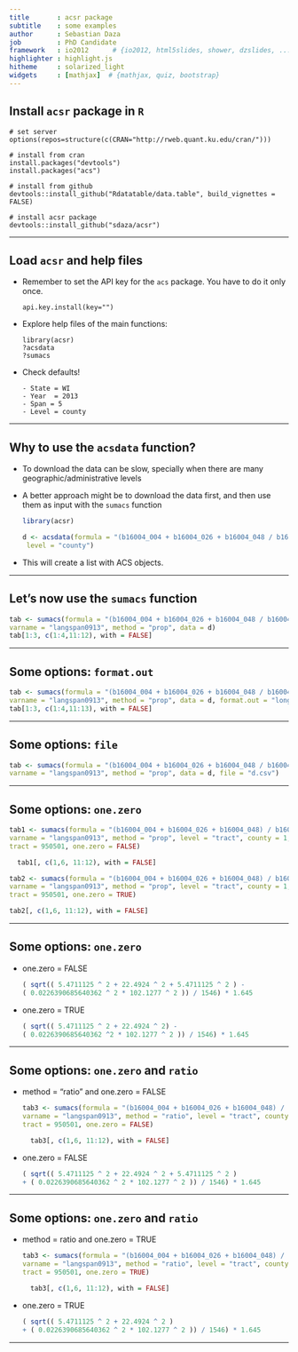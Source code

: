 ```yaml
---
title       : acsr package
subtitle    : some examples
author      : Sebastian Daza
job         : PhD Candidate
framework   : io2012      # {io2012, html5slides, shower, dzslides, ...}
highlighter : highlight.js
hitheme     : solarized_light
widgets     : [mathjax]  # {mathjax, quiz, bootstrap}     
--- 
```


## Install `acsr` package in `R`


```
# set server
options(repos=structure(c(CRAN="http://rweb.quant.ku.edu/cran/")))

# install from cran
install.packages("devtools")
install.packages("acs")

# install from github
devtools::install_github("Rdatatable/data.table", build_vignettes = FALSE)

# install acsr package
devtools::install_github("sdaza/acsr")
```

---

## Load `acsr` and help files

- Remember to set the API key for the `acs` package. You have to do it only once.

    ```
    api.key.install(key="")
    ```

- Explore help files of the main functions: 

    ```
    library(acsr)
    ?acsdata
    ?sumacs
    ```
- Check defaults!
 
      - State = WI
      - Year  = 2013
      - Span = 5
      - Level = county

---

## Why to use the `acsdata` function?

- To download the data can be slow, specially when there are many geographic/administrative levels
-  A better approach might be to download the data first, and then use them as input with the `sumacs` function 

    ```r
    library(acsr)
    ```

    ```r
    d <- acsdata(formula = "(b16004_004 + b16004_026 + b16004_048 / b16004_001)",
     level = "county")
    ```

- This will create a list with ACS objects.

---

## Let's now use the `sumacs` function

```r
tab <- sumacs(formula = "(b16004_004 + b16004_026 + b16004_048 / b16004_001)", 
varname = "langspan0913", method = "prop", data = d)
tab[1:3, c(1:4,11:12), with = FALSE]
```

--- 

## Some options: `format.out`

```r
tab <- sumacs(formula = "(b16004_004 + b16004_026 + b16004_048 / b16004_001)", 
varname = "langspan0913", method = "prop", data = d, format.out = "long")
tab[1:3, c(1:4,11:13), with = FALSE]
```

--- 

## Some options: `file`

```r
tab <- sumacs(formula = "(b16004_004 + b16004_026 + b16004_048 / b16004_001)", 
varname = "langspan0913", method = "prop", data = d, file = "d.csv")
```

--- 

## Some options: `one.zero`

```r
tab1 <- sumacs(formula = "(b16004_004 + b16004_026 + b16004_048) / b16004_001", 
varname = "langspan0913", method = "prop", level = "tract", county = 1, 
tract = 950501, one.zero = FALSE)
```

```r
  tab1[, c(1,6, 11:12), with = FALSE]
```

```r
tab2 <- sumacs(formula = "(b16004_004 + b16004_026 + b16004_048) / b16004_001", 
varname = "langspan0913", method = "prop", level = "tract", county = 1, 
tract = 950501, one.zero = TRUE)
```

```r
tab2[, c(1,6, 11:12), with = FALSE]
```

---

## Some options: `one.zero`

- one.zero = FALSE

    ```r
    ( sqrt(( 5.4711125 ^ 2 + 22.4924 ^ 2 + 5.4711125 ^ 2 ) - 
    ( 0.0226390685640362 ^ 2 * 102.1277 ^ 2 )) / 1546) * 1.645
    ```

- one.zero = TRUE

    ```r
    ( sqrt(( 5.4711125 ^ 2 + 22.4924 ^ 2) - 
    ( 0.0226390685640362 ^2 * 102.1277 ^ 2 )) / 1546) * 1.645 
    ```

---

## Some options: `one.zero` and `ratio`

- method = "ratio" and one.zero = FALSE

    ```r
    tab3 <- sumacs(formula = "(b16004_004 + b16004_026 + b16004_048) / b16004_001", 
    varname = "langspan0913", method = "ratio", level = "tract", county = 1, 
    tract = 950501, one.zero = FALSE)
    ```

    ```r
      tab3[, c(1,6, 11:12), with = FALSE]
    ```

- one.zero = FALSE

    ```r
    ( sqrt(( 5.4711125 ^ 2 + 22.4924 ^ 2 + 5.4711125 ^ 2 ) 
    + ( 0.0226390685640362 ^ 2 * 102.1277 ^ 2 )) / 1546) * 1.645
    ```

---

## Some options: `one.zero` and `ratio`

- method = ratio and one.zero = TRUE 

    ```r
    tab3 <- sumacs(formula = "(b16004_004 + b16004_026 + b16004_048) / b16004_001", 
    varname = "langspan0913", method = "ratio", level = "tract", county = 1, 
    tract = 950501, one.zero = TRUE)
    ```

    ```r
      tab3[, c(1,6, 11:12), with = FALSE]
    ```

- one.zero = TRUE

    ```r
    ( sqrt(( 5.4711125 ^ 2 + 22.4924 ^ 2 ) 
    + ( 0.0226390685640362 ^ 2 * 102.1277 ^ 2 )) / 1546) * 1.645
    ```

---
